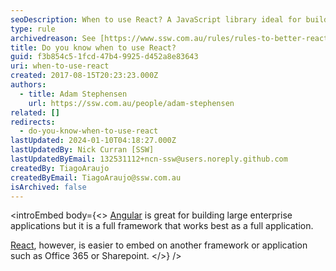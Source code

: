 ```yaml
---
seoDescription: When to use React? A JavaScript library ideal for building dynamic UI components and enhancing existing applications, rather than a full-fledged framework.
type: rule
archivedreason: See [https://www.ssw.com.au/rules/rules-to-better-react](/rules/rules-to-better-react)
title: Do you know when to use React?
guid: f3b854c5-1fcd-47b4-9925-d452a8e83643
uri: when-to-use-react
created: 2017-08-15T20:23:23.000Z
authors:
  - title: Adam Stephensen
    url: https://ssw.com.au/people/adam-stephensen
related: []
redirects:
  - do-you-know-when-to-use-react
lastUpdated: 2024-01-10T04:18:27.000Z
lastUpdatedBy: Nick Curran [SSW]
lastUpdatedByEmail: 132531112+ncn-ssw@users.noreply.github.com
createdBy: TiagoAraujo
createdByEmail: TiagoAraujo@ssw.com.au
isArchived: false
---
```


<introEmbed
  body={<>
[Angular](https://www.ssw.com.au/ssw/Consulting/Angular.aspx) is great for building large enterprise applications but it is a full framework that works best as a full application.

[React](https://www.ssw.com.au/ssw/Consulting/React.aspx), however, is easier to embed on another framework or application such as Office 365 or Sharepoint.
  </>}
/>
